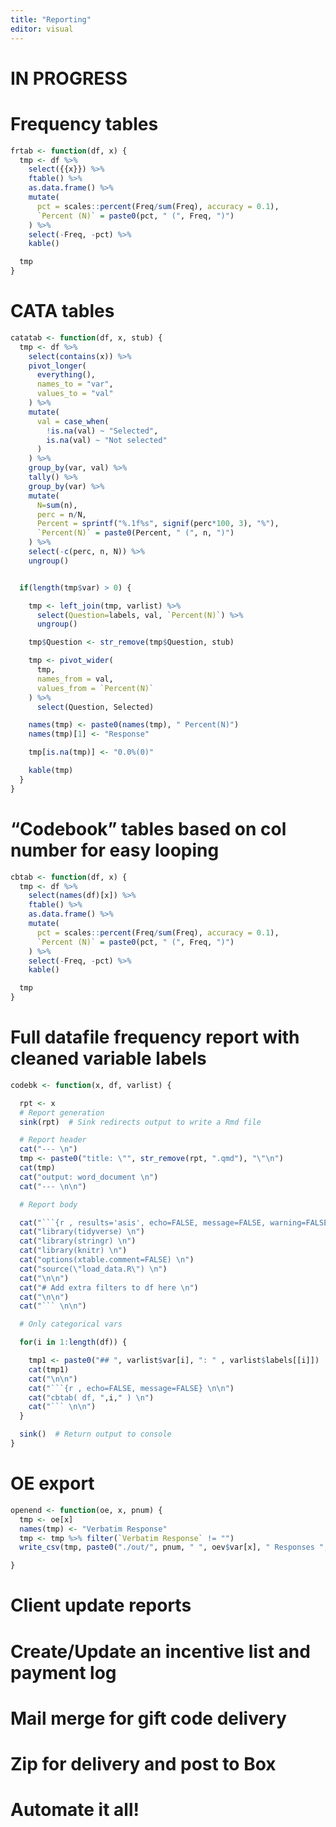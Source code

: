 ---
title: "Reporting"
editor: visual
---

# IN PROGRESS

# Frequency tables

```{r, eval=FALSE}

frtab <- function(df, x) {
  tmp <- df %>%
    select({{x}}) %>%
    ftable() %>%
    as.data.frame() %>%
    mutate(
      pct = scales::percent(Freq/sum(Freq), accuracy = 0.1),
      `Percent (N)` = paste0(pct, " (", Freq, ")")
    ) %>%
    select(-Freq, -pct) %>%
    kable()

  tmp
}
```

# CATA tables

```{r, eval=FALSE}

catatab <- function(df, x, stub) {
  tmp <- df %>%
    select(contains(x)) %>%
    pivot_longer(
      everything(),
      names_to = "var",
      values_to = "val"
    ) %>%
    mutate(
      val = case_when(
        !is.na(val) ~ "Selected",
        is.na(val) ~ "Not selected"
      )
    ) %>%
    group_by(var, val) %>%
    tally() %>%
    group_by(var) %>%
    mutate(
      N=sum(n),
      perc = n/N,
      Percent = sprintf("%.1f%s", signif(perc*100, 3), "%"),
      `Percent(N)` = paste0(Percent, " (", n, ")")
    ) %>%
    select(-c(perc, n, N)) %>%
    ungroup()


  if(length(tmp$var) > 0) {

    tmp <- left_join(tmp, varlist) %>%
      select(Question=labels, val, `Percent(N)`) %>%
      ungroup()

    tmp$Question <- str_remove(tmp$Question, stub)

    tmp <- pivot_wider(
      tmp,
      names_from = val,
      values_from = `Percent(N)`
    ) %>%
      select(Question, Selected)

    names(tmp) <- paste0(names(tmp), " Percent(N)")
    names(tmp)[1] <- "Response"

    tmp[is.na(tmp)] <- "0.0%(0)"

    kable(tmp)
  }
}

```

# "Codebook" tables based on col number for easy looping

```{r, eval=FALSE}
cbtab <- function(df, x) {
  tmp <- df %>%
    select(names(df)[x]) %>%
    ftable() %>%
    as.data.frame() %>%
    mutate(
      pct = scales::percent(Freq/sum(Freq), accuracy = 0.1),
      `Percent (N)` = paste0(pct, " (", Freq, ")")
    ) %>%
    select(-Freq, -pct) %>%
    kable()

  tmp
}
```

# Full datafile frequency report with cleaned variable labels

```{r, eval=FALSE}
codebk <- function(x, df, varlist) {

  rpt <- x
  # Report generation
  sink(rpt)  # Sink redirects output to write a Rmd file

  # Report header
  cat("--- \n")
  tmp <- paste0("title: \"", str_remove(rpt, ".qmd"), "\"\n")
  cat(tmp)
  cat("output: word_document \n")
  cat("--- \n\n")

  # Report body

  cat("```{r , results='asis', echo=FALSE, message=FALSE, warning=FALSE} \n")
  cat("library(tidyverse) \n")
  cat("library(stringr) \n")
  cat("library(knitr) \n")
  cat("options(xtable.comment=FALSE) \n")
  cat("source(\"load_data.R\") \n")
  cat("\n\n")
  cat("# Add extra filters to df here \n")
  cat("\n\n")
  cat("``` \n\n")

  # Only categorical vars

  for(i in 1:length(df)) {

    tmp1 <- paste0("## ", varlist$var[i], ": " , varlist$labels[[i]])
    cat(tmp1)
    cat("\n\n")
    cat("```{r , echo=FALSE, message=FALSE} \n\n")
    cat("cbtab( df, ",i," ) \n")
    cat("``` \n\n")
  }

  sink()  # Return output to console
}

```

# OE export

```{r}
openend <- function(oe, x, pnum) {
  tmp <- oe[x]
  names(tmp) <- "Verbatim Response"
  tmp <- tmp %>% filter(`Verbatim Response` != "")
  write_csv(tmp, paste0("./out/", pnum, " ", oev$var[x], " Responses ", Sys.Date(), ".csv"), na="")

}

```

# Client update reports

# Create/Update an incentive list and payment log

# Mail merge for gift code delivery

# Zip for delivery and post to Box

# Automate it all!
